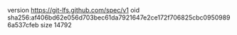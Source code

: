 version https://git-lfs.github.com/spec/v1
oid sha256:af406bd62e056d703bec61da7921647e2ce172f706825cbc09509896a537cfeb
size 14792
